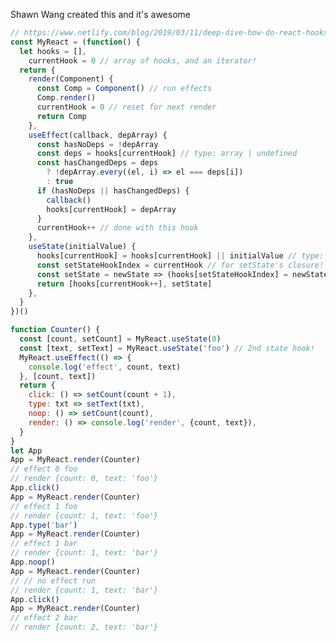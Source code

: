 Shawn Wang created this and it's awesome

```javascript
// https://www.netlify.com/blog/2019/03/11/deep-dive-how-do-react-hooks-really-work/
const MyReact = (function() {
  let hooks = [],
    currentHook = 0 // array of hooks, and an iterator!
  return {
    render(Component) {
      const Comp = Component() // run effects
      Comp.render()
      currentHook = 0 // reset for next render
      return Comp
    },
    useEffect(callback, depArray) {
      const hasNoDeps = !depArray
      const deps = hooks[currentHook] // type: array | undefined
      const hasChangedDeps = deps
        ? !depArray.every((el, i) => el === deps[i])
        : true
      if (hasNoDeps || hasChangedDeps) {
        callback()
        hooks[currentHook] = depArray
      }
      currentHook++ // done with this hook
    },
    useState(initialValue) {
      hooks[currentHook] = hooks[currentHook] || initialValue // type: any
      const setStateHookIndex = currentHook // for setState's closure!
      const setState = newState => (hooks[setStateHookIndex] = newState)
      return [hooks[currentHook++], setState]
    },
  }
})()
```

```javascript
function Counter() {
  const [count, setCount] = MyReact.useState(0)
  const [text, setText] = MyReact.useState('foo') // 2nd state hook!
  MyReact.useEffect(() => {
    console.log('effect', count, text)
  }, [count, text])
  return {
    click: () => setCount(count + 1),
    type: txt => setText(txt),
    noop: () => setCount(count),
    render: () => console.log('render', {count, text}),
  }
}
let App
App = MyReact.render(Counter)
// effect 0 foo
// render {count: 0, text: 'foo'}
App.click()
App = MyReact.render(Counter)
// effect 1 foo
// render {count: 1, text: 'foo'}
App.type('bar')
App = MyReact.render(Counter)
// effect 1 bar
// render {count: 1, text: 'bar'}
App.noop()
App = MyReact.render(Counter)
// // no effect run
// render {count: 1, text: 'bar'}
App.click()
App = MyReact.render(Counter)
// effect 2 bar
// render {count: 2, text: 'bar'}
```
